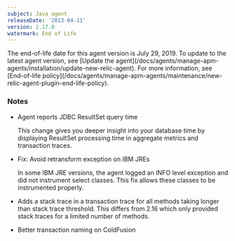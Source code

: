 ```yaml
---
subject: Java agent
releaseDate: '2013-04-11'
version: 2.17.0
watermark: End of Life
---
```


<Callout variant="important">
  The end-of-life date for this agent version is July 29, 2019. To update to the latest agent version, see [Update the agent](/docs/agents/manage-apm-agents/installation/update-new-relic-agent). For more information, see [End-of-life policy](/docs/agents/manage-apm-agents/maintenance/new-relic-agent-plugin-end-life-policy).
</Callout>

### Notes

* Agent reports JDBC ResultSet query time

  This change gives you deeper insight into your database time by displaying ResultSet processing time in aggregate metrics and transaction traces.
* Fix: Avoid retransform exception on IBM JREs

  In some IBM JRE versions, the agent logged an INFO level exception and did not instrument select classes. This fix allows these classes to be instrumented properly.
* Adds a stack trace in a transaction trace for all methods taking longer than stack trace threshold. This differs from 2.16 which only provided stack traces for a limited number of methods.
* Better transaction naming on ColdFusion
